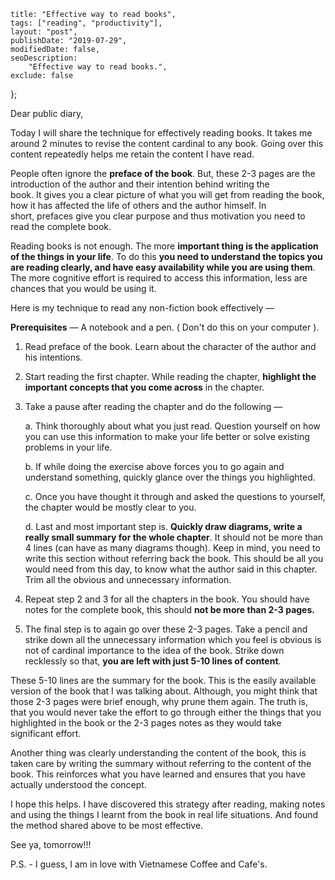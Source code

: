 
    title: "Effective way to read books",
    tags: ["reading", "productivity"],
    layout: "post",
    publishDate: "2019-07-29",
    modifiedDate: false,
    seoDescription:
        "Effective way to read books.",
    exclude: false
};

<BlogMeta data={props} />

Dear public diary,

Today I will share the technique for effectively reading books. It takes me around 2 minutes to revise the content cardinal to any book. Going over this content repeatedly helps me retain the content I have read.

People often ignore the **preface of the book**. But, these 2-3 pages are the introduction of the author and their intention behind writing the book. It gives you a clear picture of what you will get from reading the book, how it has affected the life of others and the author himself. In short, prefaces give you clear purpose and thus motivation you need to read the complete book.

Reading books is not enough. The more **important thing is the application of the things in your life**. To do this **you need to understand the topics you are reading clearly, and have easy availability while you are using them**. The more cognitive effort is required to access this information, less are chances that you would be using it.

Here is my technique to read any non-fiction book effectively — 

**Prerequisites** — A notebook and a pen. ( Don't do this on your computer ).

1. Read preface of the book. Learn about the character of the author and his intentions.

2. Start reading the first chapter. While reading the chapter, **highlight the important concepts that you come across** in the chapter.

3. Take a pause after reading the chapter and do the following — 

    a. Think thoroughly about what you just read. Question yourself on how you can use this information to make your life better or solve existing problems in your life.

    b. If while doing the exercise above forces you to go again and understand something, quickly glance over the things you highlighted.

    c. Once you have thought it through and asked the questions to yourself, the chapter would be mostly clear to you.

    d. Last and most important step is. **Quickly draw diagrams, write a really small summary for the whole chapter**. It should not be more than 4 lines (can have as many diagrams though). Keep in mind, you need to write this section without referring back the book. This should be all you would need from this day, to know what the author said in this chapter. Trim all the obvious and unnecessary information.

4. Repeat step 2 and 3 for all the chapters in the book. You should have notes for the complete book, this should **not be more than 2-3 pages.**

5. The final step is to again go over these 2-3 pages. Take a pencil and strike down all the unnecessary information which you feel is obvious is not of cardinal importance to the idea of the book. Strike down recklessly so that, **you are left with just 5-10 lines of content**.


These 5-10 lines are the summary for the book. This is the easily available version of the book that I was talking about. Although, you might think that those 2-3 pages were brief enough, why prune them again. The truth is, that you would never take the effort to go through either the things that you highlighted in the book or the 2-3 pages notes as they would take significant effort. 

Another thing was clearly understanding the content of the book, this is taken care by writing the summary without referring to the content of the book. This reinforces what you have learned and ensures that you have actually understood the concept.

I hope this helps. I have discovered this strategy after reading, making notes and using the things I learnt from the book in real life situations. And found the method shared above to be most effective.

See ya, tomorrow!!!

P.S. - I guess, I am in love with Vietnamese Coffee and Cafe's.